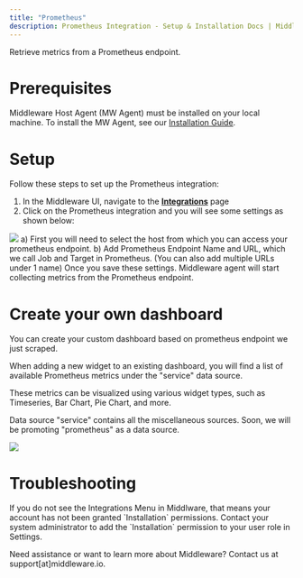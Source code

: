 ```yaml
---
title: "Prometheus"
description: Prometheus Integration - Setup & Installation Docs | Middleware
---
```

Retrieve metrics from a Prometheus endpoint.

# Prerequisites

Middleware Host Agent (MW Agent) must be installed on your local machine. To install the MW Agent, see our [Installation Guide](https://docs.middleware.io/agent-installation/overview).

# Setup

Follow these steps to set up the Prometheus integration:
1. In the Middleware UI, navigate to the [**Integrations**](https://app.middleware.io/installation#integration/allintegration) page 
2. Click on the Prometheus integration and you will see some settings as shown below:
<img src="/images/integration/prometheus-integration.png" />
    a) First you will need to select the host from which you can access your prometheus endpoint.
    b) Add Prometheus Endpoint Name and URL, which we call Job and Target in Prometheus. (You can also add multiple URLs under 1 name)
Once you save these settings. Middleware agent will start collecting metrics from the Prometheus endpoint.

# Create your own dashboard
<p>You can create your custom dashboard based on prometheus endpoint we just scraped.</p>
<p>When adding a new widget to an existing dashboard, you will find a list of available Prometheus metrics under the "service" data source.</p>
<p>These metrics can be visualized using various widget types, such as Timeseries, Bar Chart, Pie Chart, and more.</p>

<Note>Data source "service" contains all the miscellaneous sources. Soon, we will be promoting "prometheus" as a data source.</Note>

<img src="/images/integration/prometheus-integration-2.png" />

# Troubleshooting

<Accordion title="Missing Integrations Menu">
  If you do not see the Integrations Menu in Middlware, that means your account has not been granted `Installation` permissions. Contact your system administrator to add the `Installation` permission to your user role in Settings.
</Accordion>

<Note> Need assistance or want to learn more about Middleware? Contact us at support[at]middleware.io. </Note>
